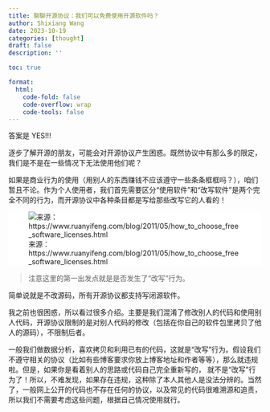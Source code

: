 ```yaml
---
title: 聊聊开源协议：我们可以免费使用开源软件吗？
author: Shixiang Wang
date: 2023-10-19
categories: [thought]
draft: false
description: ''

toc: true

format:
  html:
    code-fold: false
    code-overflow: wrap
    code-tools: false
---
```


答案是 YES!!!

逐步了解开源的朋友，可能会对开源协议产生困惑。既然协议中有那么多的限定，我们是不是在一些情况下无法使用他们呢？

如果是商业行为的使用（用别人的东西赚钱不应该遵守一些条条框框吗？），咱们暂且不论。作为个人使用者，我们首先需要区分“使用软件”和“改写软件”是两个完全不同的行为，而开源协议中各种条目都是写给那些改写它的人看的！

<div style="background-color: white; padding: 0px;">
![来源：https://www.ruanyifeng.com/blog/2011/05/how_to_choose_free_software_licenses.html](https://www.ruanyifeng.com/blogimg/asset/201105/free_software_licenses.png)
</div>

> 注意这里的第一出发点就是是否发生了“改写”行为。

简单说就是不改源码，所有开源协议都支持写闭源软件。

我之前也很困惑，所以看过很多介绍。主要是我们混淆了修改别人的代码和使用别人代码，开源协议限制的是对别人代码的修改（包括在你自己的软件包里拷贝了他人的源码），不限制后者。

一般我们做数据分析，喜欢拷贝和利用已有的代码，这就是“改写”行为。假设我们不遵守相关的协议（比如有些博客要求你放上博客地址和作者等等），那么就违规啦。但是，如果你是看着别人的思路或代码自己完全重新写的，
就不是“改写”行为了！所以，不难发现，如果存在违规，这种除了本人其他人是没法分辨的。当然了，一般网上公开的代码也不存在任何的协议，以及常见的代码很难溯源和追责，所以我们不需要考虑这些问题，根据自己情况使用就行。